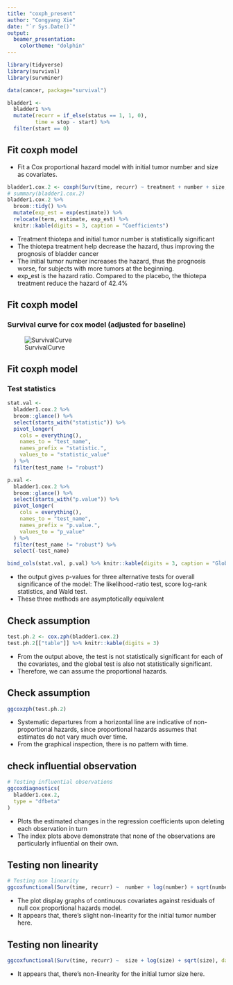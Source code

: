 ```yaml
---
title: "coxph_present"
author: "Congyang Xie"
date: "`r Sys.Date()`"
output:
  beamer_presentation:
    colortheme: "dolphin"
---
```


```r
library(tidyverse)
library(survival)
library(survminer)
```

```r
data(cancer, package="survival")
```



```r
bladder1 <-
  bladder1 %>%
  mutate(recurr = if_else(status == 1, 1, 0),
         time = stop - start) %>%
  filter(start == 0)
```


## Fit coxph model

+ Fit a Cox proportional hazard model with initial tumor number and size as covariates.
```r
bladder1.cox.2 <- coxph(Surv(time, recurr) ~ treatment + number + size, data = bladder1)
# summary(bladder1.cox.2)
bladder1.cox.2 %>%  
  broom::tidy() %>% 
  mutate(exp_est = exp(estimate)) %>% 
  relocate(term, estimate, exp_est) %>% 
  knitr::kable(digits = 3, caption = "Coefficients")
```

+ Treatment thiotepa and initial tumor number is statistically significant
+ The thiotepa treatment help decrease the hazard, thus improving the prognosis of bladder cancer
+ The initial tumor number increases the hazard, thus the prognosis worse, for subjects with more tumors at the beginning.
+ exp_est is the hazard ratio. Compared to the placebo, the thiotepa treatment reduce the hazard of 42.4%

## Fit coxph model

### Survival curve for cox model (adjusted for baseline)

![SurvivalCurve]("IMG_0635.PNG")

## Fit coxph model

### Test statistics

```r
stat.val <-
  bladder1.cox.2 %>%
  broom::glance() %>%
  select(starts_with("statistic")) %>%
  pivot_longer(
    cols = everything(),
    names_to = "test_name",
    names_prefix = "statistic.",
    values_to = "statistic_value"
  ) %>%
  filter(test_name != "robust")

p.val <-
  bladder1.cox.2 %>%
  broom::glance() %>%
  select(starts_with("p.value")) %>%
  pivot_longer(
    cols = everything(),
    names_to = "test_name",
    names_prefix = "p.value.",
    values_to = "p_value"
  ) %>%
  filter(test_name != "robust") %>%
  select(-test_name)

bind_cols(stat.val, p.val) %>% knitr::kable(digits = 3, caption = "Global statistical significance")
```
+ the output gives p-values for three alternative tests for overall significance of the model: The likelihood-ratio test, score log-rank statistics, and Wald test.
+ These three methods are asymptotically equivalent

## Check assumption

```r
test.ph.2 <- cox.zph(bladder1.cox.2)
test.ph.2[["table"]] %>% knitr::kable(digits = 3)
```

+ From the output above, the test is not statistically significant for each of the covariates, and the global test is also not statistically significant. 
+ Therefore, we can assume the proportional hazards.


## Check assumption

```r
ggcoxzph(test.ph.2)
```

+ Systematic departures from a horizontal line are indicative of non-proportional hazards, since proportional hazards assumes that estimates do not vary much over time.
+ From the graphical inspection, there is no pattern with time.

## check influential observation

```r
# Testing influential observations
ggcoxdiagnostics(
  bladder1.cox.2,
  type = "dfbeta"
)
```

+ Plots the estimated changes in the regression coefficients upon deleting each observation in turn
+ The index plots above demonstrate that none of the observations are particularly influential on their own.

## Testing non linearity

```r
# Testing non linearity
ggcoxfunctional(Surv(time, recurr) ~  number + log(number) + sqrt(number), data = bladder1)
```

+ The plot display graphs of continuous covariates against residuals of null cox proportional hazards model. 
+ It appears that, there's slight non-linearity for the initial tumor number here.

## Testing non linearity

```r
ggcoxfunctional(Surv(time, recurr) ~  size + log(size) + sqrt(size), data = bladder1)
```

+ It appears that, there's non-linearity for the initial tumor size here.